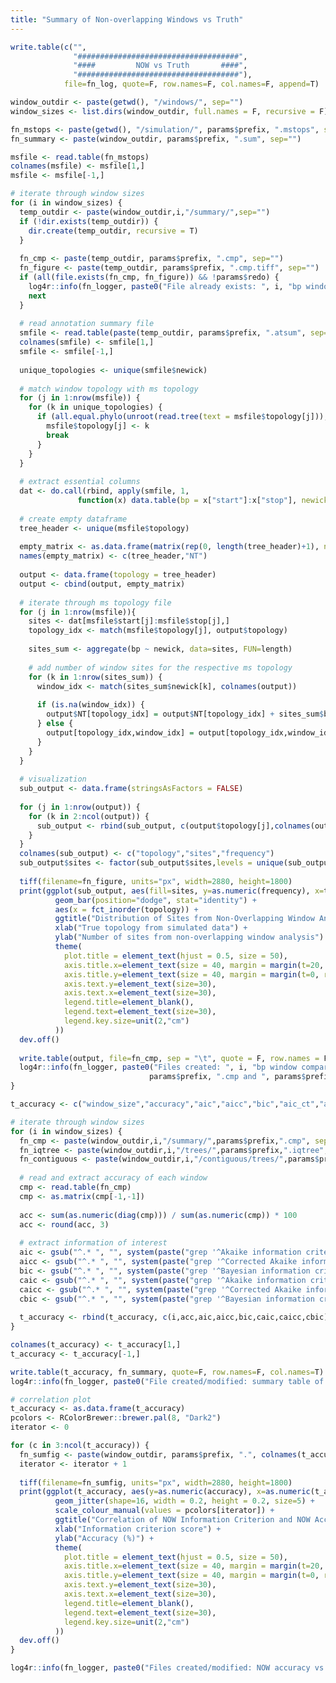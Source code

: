 ```yaml
---
title: "Summary of Non-overlapping Windows vs Truth"
---
```


```r
write.table(c("",
              "####################################",
              "####         NOW vs Truth       ####",
              "####################################"),
            file=fn_log, quote=F, row.names=F, col.names=F, append=T)

window_outdir <- paste(getwd(), "/windows/", sep="")
window_sizes <- list.dirs(window_outdir, full.names = F, recursive = F)

fn_mstops <- paste(getwd(), "/simulation/", params$prefix, ".mstops", sep="")
fn_summary <- paste(window_outdir, params$prefix, ".sum", sep="")
```

```r
msfile <- read.table(fn_mstops)
colnames(msfile) <- msfile[1,]
msfile <- msfile[-1,]

# iterate through window sizes
for (i in window_sizes) {
  temp_outdir <- paste(window_outdir,i,"/summary/",sep="")
  if (!dir.exists(temp_outdir)) {
    dir.create(temp_outdir, recursive = T)
  }
  
  fn_cmp <- paste(temp_outdir, params$prefix, ".cmp", sep="")
  fn_figure <- paste(temp_outdir, params$prefix, ".cmp.tiff", sep="")
  if (all(file.exists(fn_cmp, fn_figure)) && !params$redo) {
    log4r::info(fn_logger, paste0("File already exists: ", i, "bp window comparison file. Skipped.", sep=""))
    next
  }
  
  # read annotation summary file
  smfile <- read.table(paste(temp_outdir, params$prefix, ".atsum", sep=""))
  colnames(smfile) <- smfile[1,]
  smfile <- smfile[-1,]
  
  unique_topologies <- unique(smfile$newick)
  
  # match window topology with ms topology
  for (j in 1:nrow(msfile)) {
    for (k in unique_topologies) {
      if (all.equal.phylo(unroot(read.tree(text = msfile$topology[j])), read.tree(text = k))) {
        msfile$topology[j] <- k
        break
      }
    }
  }
  
  # extract essential columns
  dat <- do.call(rbind, apply(smfile, 1,
               function(x) data.table(bp = x["start"]:x["stop"], newick = x["newick"], topology = x["topology"])))
  
  # create empty dataframe
  tree_header <- unique(msfile$topology)
  
  empty_matrix <- as.data.frame(matrix(rep(0, length(tree_header)+1), nrow=length(tree_header), ncol=length(tree_header)+1))
  names(empty_matrix) <- c(tree_header,"NT")
  
  output <- data.frame(topology = tree_header)
  output <- cbind(output, empty_matrix)
  
  # iterate through ms topology file
  for (j in 1:nrow(msfile)){
    sites <- dat[msfile$start[j]:msfile$stop[j],]
    topology_idx <- match(msfile$topology[j], output$topology)
    
    sites_sum <- aggregate(bp ~ newick, data=sites, FUN=length)
    
    # add number of window sites for the respective ms topology
    for (k in 1:nrow(sites_sum)) {
      window_idx <- match(sites_sum$newick[k], colnames(output))
      
      if (is.na(window_idx)) {
        output$NT[topology_idx] = output$NT[topology_idx] + sites_sum$bp[k]
      } else {
        output[topology_idx,window_idx] = output[topology_idx,window_idx] + sites_sum$bp[k]
      }
    }
  }
  
  # visualization
  sub_output <- data.frame(stringsAsFactors = FALSE)
  
  for (j in 1:nrow(output)) {
    for (k in 2:ncol(output)) {
      sub_output <- rbind(sub_output, c(output$topology[j],colnames(output[k]),output[j,k]))
    }
  }
  colnames(sub_output) <- c("topology","sites","frequency")
  sub_output$sites <- factor(sub_output$sites,levels = unique(sub_output$sites),ordered = T)
  
  tiff(filename=fn_figure, units="px", width=2880, height=1800)
  print(ggplot(sub_output, aes(fill=sites, y=as.numeric(frequency), x=topology)) + 
          geom_bar(position="dodge", stat="identity") +
          aes(x = fct_inorder(topology)) +
          ggtitle("Distribution of Sites from Non-Overlapping Window Analysis in Simulated Dataset") + 
          xlab("True topology from simulated data") +
          ylab("Number of sites from non-overlapping window analysis") +
          theme(
            plot.title = element_text(hjust = 0.5, size = 50),
            axis.title.x=element_text(size = 40, margin = margin(t=20, r=0, b=0, l=0)),
            axis.title.y=element_text(size = 40, margin = margin(t=0, r=20, b=0, l=0)),
            axis.text.y=element_text(size=30),
            axis.text.x=element_text(size=30),
            legend.title=element_blank(),
            legend.text=element_text(size=30),
            legend.key.size=unit(2,"cm")
          ))
  dev.off()
  
  write.table(output, file=fn_cmp, sep = "\t", quote = F, row.names = F)
  log4r::info(fn_logger, paste0("Files created: ", i, "bp window comparison files (",
                               params$prefix, ".cmp and ", params$prefix, ".cmp.tiff).", sep=""))
}
```

```r
t_accuracy <- c("window_size","accuracy","aic","aicc","bic","aic_ct","aicc_ct","bic_ct")

# iterate through window sizes
for (i in window_sizes) {
  fn_cmp <- paste(window_outdir,i,"/summary/",params$prefix,".cmp", sep="")
  fn_iqtree <- paste(window_outdir,i,"/trees/",params$prefix,".iqtree", sep="")
  fn_contiguous <- paste(window_outdir,i,"/contiguous/trees/",params$prefix,".iqtree", sep="")
  
  # read and extract accuracy of each window
  cmp <- read.table(fn_cmp)
  cmp <- as.matrix(cmp[-1,-1])
  
  acc <- sum(as.numeric(diag(cmp))) / sum(as.numeric(cmp)) * 100
  acc <- round(acc, 3)
  
  # extract information of interest
  aic <- gsub("^.* ", "", system(paste("grep '^Akaike information criterion'",fn_iqtree), intern = T))
  aicc <- gsub("^.* ", "", system(paste("grep '^Corrected Akaike information criterion'",fn_iqtree), intern = T))
  bic <- gsub("^.* ", "", system(paste("grep '^Bayesian information criterion'",fn_iqtree), intern = T))
  caic <- gsub("^.* ", "", system(paste("grep '^Akaike information criterion'",fn_contiguous), intern = T))
  caicc <- gsub("^.* ", "", system(paste("grep '^Corrected Akaike information criterion'",fn_contiguous), intern = T))
  cbic <- gsub("^.* ", "", system(paste("grep '^Bayesian information criterion'",fn_contiguous), intern = T))
  
  t_accuracy <- rbind(t_accuracy, c(i,acc,aic,aicc,bic,caic,caicc,cbic))
}

colnames(t_accuracy) <- t_accuracy[1,]
t_accuracy <- t_accuracy[-1,]

write.table(t_accuracy, fn_summary, quote=F, row.names=F, col.names=T)
log4r::info(fn_logger, paste0("File created/modified: summary table of NOW and ms (", params$prefix, ".sum).", sep=""))

# correlation plot
t_accuracy <- as.data.frame(t_accuracy)
pcolors <- RColorBrewer::brewer.pal(8, "Dark2")
iterator <- 0

for (c in 3:ncol(t_accuracy)) {
  fn_sumfig <- paste(window_outdir, params$prefix, ".", colnames(t_accuracy)[c],".tiff", sep="")
  iterator <- iterator + 1
  
  tiff(filename=fn_sumfig, units="px", width=2880, height=1800)
  print(ggplot(t_accuracy, aes(y=as.numeric(accuracy), x=as.numeric(t_accuracy[,c]), ymin=0, ymax=100)) + 
          geom_jitter(shape=16, width = 0.2, height = 0.2, size=5) +
          scale_colour_manual(values = pcolors[iterator]) +
          ggtitle("Correlation of NOW Information Criterion and NOW Accuracy") + 
          xlab("Information criterion score") +
          ylab("Accuracy (%)") +
          theme(
            plot.title = element_text(hjust = 0.5, size = 50),
            axis.title.x=element_text(size = 40, margin = margin(t=20, r=0, b=0, l=0)),
            axis.title.y=element_text(size = 40, margin = margin(t=0, r=20, b=0, l=0)),
            axis.text.y=element_text(size=30),
            axis.text.x=element_text(size=30),
            legend.title=element_blank(),
            legend.text=element_text(size=30),
            legend.key.size=unit(2,"cm")
          ))
  dev.off()
}

log4r::info(fn_logger, paste0("Files created/modified: NOW accuracy vs NOW IC correlation plots.", sep=""))
```